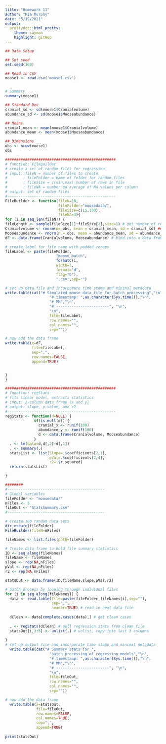 ```yaml
---
title: "Homework 11"
author: "Mia Murphy"
date: "5/19/2021"
output:
  prettydoc::html_pretty:
    theme: cayman
    highlight: github
---
```


```r


## Data Setup

## Set seed
set.seed(100)

## Read in CSV
moose1 <- read.csv('moose1.csv')


# Summary
summary(moose1)


```

```r

## Standard Dev
cranial_sd <- sd(moose1$Cranialvolume)
abundance_sd <- sd(moose1$Mooseabundance)

## Means
cranial_mean <- mean(moose1$Cranialvolume)
abundance_mean <- mean(moose1$Mooseabundance)

## Dimensions
obs <- nrow(moose1)
obs

```

```r


##################################################
# function: FileBuilder
# create a set of random files for regression
# input: fileN = number of files to create
#       : fileFolder = name of folder for random files
#       : fileSize = c(min,max) number of rows in file
#       : fileNA = number on average of NA values per column
# output: set of random files
#------------------------------------------------- 
FileBuilder <- function(fileN=10,
                        fileFolder="moosedata/",
                        fileSize=c(15,100),
                        fileNA=3){
for (i in seq_len(fileN)) {
fileLength <- sample(fileSize[1]:fileSize[2],size=1) # get number of rows
Cranialvolume <- rnorm(n= obs, mean = cranial_mean, sd = cranial_sd) ## Create random Y values based on vector
Mooseabundance <- rnorm(n = obs, mean = abundance_mean, sd = abundance_sd) ## Create random X values based on vector
dF <- data.frame(Cranialvolume, Mooseabundance) # bind into a data frame

# create label for file name with padded zeroes
fileLabel <- paste(fileFolder,
                       "moose_batch",
                       formatC(i,
                       width=3,
                       format="d",
                       flag="0"),
                       ".csv",sep="")

# set up data file and incorporate time stamp and minimal metadata
write.table(cat("# Simulated moose data file for batch processing","\n",
                    "# timestamp: ",as.character(Sys.time()),"\n",
                    "# MM","\n",
                    "# ------------------------", "\n",
                    "\n",
                    file=fileLabel,
                    row.names="",
                    col.names="",
                    sep=""))

# now add the data frame
write.table(x=dF,
            file=fileLabel,
            sep=",",
            row.names=FALSE,
            append=TRUE)


}
}


```


```r

##################################################
# function: regStats
# fits linear model, extracts statistics
# input: 2-column data frame (x and y)
# output: slope, p-value, and r2
#------------------------------------------------- 
regStats <- function(d=NULL) {
             if(is.null(d)) {
               cranial_x <- runif(100)
               abundance_y <- runif(100)
               d <- data.frame(Cranialvolume, Mooseabundance)
             }
  . <- lm(data=d,d[,2]~d[,1])
  . <- summary(.)
  statsList <- list(Slope=.$coefficients[2,1],
                    pVal=.$coefficients[2,4],
                    r2=.$r.squared)
  return(statsList)

}

```

```r
########
#--------------------------------------------
# Global variables
fileFolder <- "moosedata/"
nFiles <- 5
fileOut <- "StatsSummary.csv"
#--------------------------------------------

# Create 100 random data sets
dir.create(fileFolder)
FileBuilder(fileN=nFiles)

```

```r
fileNames <- list.files(path=fileFolder)

# Create data frame to hold file summary statistics
ID <- seq_along(fileNames)
fileName <- fileNames
slope <- rep(NA,nFiles)
pVal <- rep(NA,nFiles)
r2 <- rep(NA,nFiles)

statsOut <- data.frame(ID,fileName,slope,pVal,r2)

# batch process by looping through individual files
for (i in seq_along(fileNames)) {
  data <- read.table(file=paste(fileFolder,fileNames[i],sep=""),
                     sep=",",
                     header=TRUE) # read in next data file
  
  dClean <- data[complete.cases(data),] # get clean cases
  
  . <- regStats(dClean) # pull regression stats from clean file
  statsOut[i,3:5] <- unlist(.) # unlist, copy into last 3 columns
  
}
# set up output file and incorporate time stamp and minimal metadata
  write.table(cat("# Summary stats for ",
                    "batch processing of regression models","\n",
                    "# timestamp: ",as.character(Sys.time()),"\n",
                    "# MM","\n",
                    "# ------------------------", "\n",
                    "\n",
                    file=fileOut,
                    row.names="",
                    col.names="",
                    sep=""))

```

```r

# now add the data frame
  write.table(x=statsOut,
              file=fileOut,
              row.names=FALSE,
              col.names=TRUE,
              sep=",",
              append=TRUE)
  
print(statsOut)

```


